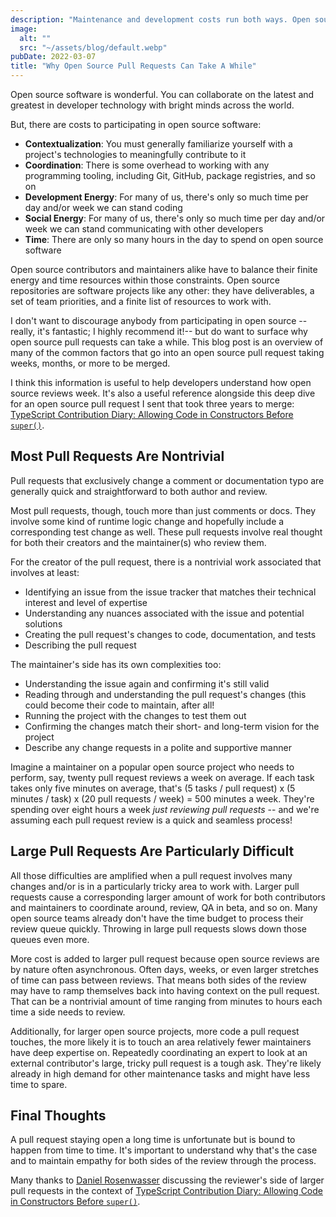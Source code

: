 ```yaml
---
description: "Maintenance and development costs run both ways. Open source contributors and maintainers alike have to balance their finite energy and time resources within many constraints."
image:
  alt: ""
  src: "~/assets/blog/default.webp"
pubDate: 2022-03-07
title: "Why Open Source Pull Requests Can Take A While"
---
```


Open source software is wonderful.
You can collaborate on the latest and greatest in developer technology with bright minds across the world.

But, there are costs to participating in open source software:

- **Contextualization**: You must generally familiarize yourself with a project's technologies to meaningfully contribute to it
- **Coordination**: There is some overhead to working with any programming tooling, including Git, GitHub, package registries, and so on
- **Development Energy**: For many of us, there's only so much time per day and/or week we can stand coding
- **Social Energy**: For many of us, there's only so much time per day and/or week we can stand communicating with other developers
- **Time**: There are only so many hours in the day to spend on open source software

Open source contributors and maintainers alike have to balance their finite energy and time resources within those constraints.
Open source repositories are software projects like any other: they have deliverables, a set of team priorities, and a finite list of resources to work with.

I don't want to discourage anybody from participating in open source --really, it's fantastic; I highly recommend it!-- but do want to surface why open source pull requests can take a while.
This blog post is an overview of many of the common factors that go into an open source pull request taking weeks, months, or more to be merged.

I think this information is useful to help developers understand how open source reviews week.
It's also a useful reference alongside this deep dive for an open source pull request I sent that took three years to merge: [TypeScript Contribution Diary: Allowing Code in Constructors Before `super()`](https://joshuakgoldberg.com/blog/code-before-super).

## Most Pull Requests Are Nontrivial

Pull requests that exclusively change a comment or documentation typo are generally quick and straightforward to both author and review.

Most pull requests, though, touch more than just comments or docs.
They involve some kind of runtime logic change and hopefully include a corresponding test change as well.
These pull requests involve real thought for both their creators and the maintainer(s) who review them.

For the creator of the pull request, there is a nontrivial work associated that involves at least:

- Identifying an issue from the issue tracker that matches their technical interest and level of expertise
- Understanding any nuances associated with the issue and potential solutions
- Creating the pull request's changes to code, documentation, and tests
- Describing the pull request

The maintainer's side has its own complexities too:

- Understanding the issue again and confirming it's still valid
- Reading through and understanding the pull request's changes (this could become their code to maintain, after all!
- Running the project with the changes to test them out
- Confirming the changes match their short- and long-term vision for the project
- Describe any change requests in a polite and supportive manner

Imagine a maintainer on a popular open source project who needs to perform, say, twenty pull request reviews a week on average.
If each task takes only five minutes on average, that's (5 tasks / pull request) x (5 minutes / task) x (20 pull requests / week) = 500 minutes a week.
They're spending over eight hours a week _just reviewing pull requests_ -- and we're assuming each pull request review is a quick and seamless process!

## Large Pull Requests Are Particularly Difficult

All those difficulties are amplified when a pull request involves many changes and/or is in a particularly tricky area to work with.
Larger pull requests cause a corresponding larger amount of work for both contributors and maintainers to coordinate around, review, QA in beta, and so on.
Many open source teams already don't have the time budget to process their review queue quickly.
Throwing in large pull requests slows down those queues even more.

More cost is added to larger pull request because open source reviews are by nature often asynchronous.
Often days, weeks, or even larger stretches of time can pass between reviews.
That means both sides of the review may have to ramp themselves back into having context on the pull request.
That can be a nontrivial amount of time ranging from minutes to hours each time a side needs to review.

Additionally, for larger open source projects, more code a pull request touches, the more likely it is to touch an area relatively fewer maintainers have deep expertise on.
Repeatedly coordinating an expert to look at an external contributor's large, tricky pull request is a tough ask.
They're likely already in high demand for other maintenance tasks and might have less time to spare.

## Final Thoughts

A pull request staying open a long time is unfortunate but is bound to happen from time to time.
It's important to understand why that's the case and to maintain empathy for both sides of the review through the process.

Many thanks to [Daniel Rosenwasser](https://twitter.com/drosenwasser) discussing the reviewer's side of larger pull requests in the context of [TypeScript Contribution Diary: Allowing Code in Constructors Before `super()`](https://joshuakgoldberg.com/blog/code-before-super).

